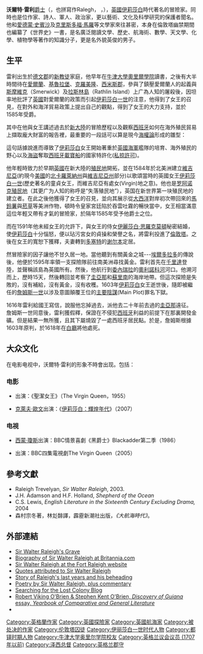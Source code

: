 {{noteTA
|1=zh:沃爾特;zh-tw:華特;
}}
{{Infobox writer
| name       = 沃爾特·雷利'''[[爵士|爵士]]'''<br>{{lang|en|Sir Walter Raleigh}}
| image      = Sir_Walter_Raleigh_oval_portrait_by_Nicholas_Hilliard.jpg
| imagesize  = 200px
| alt        = Portrait of Walter Raleigh, near age 32, by [[Nicholas_Hilliard|Nicholas Hilliard]], [[c.|c.]] 1585
<!-- 未知參數 | bgcolour   = silver -->
| birthdate  = 1552年1月22日
| birthplace = {{flagicon|England}}[[英格兰王国|英格兰王国]][[德文郡|德文郡]]{{link-en|東布德雷利|East Budleigh}}
| deathdate  = {{death date and age|1618|10|29|1552|1|22|df=y}}
| deathplace = {{flagicon|England}}[[英格兰王国|英格兰王国]][[倫敦|倫敦]]
| occupation = [[作家|作家]]，[[詩人|詩人]]，[[軍人|軍人]]，[[政治家|政治家]]，[[冒險家|冒險家]]
| alma_mater = [[牛津大學奧里爾學院|牛津大學奧里爾學院]]
| signature  = Sir Walter Raleigh Signature.svg
}}
'''沃爾特·雷利'''[[爵士|爵士]]（{{lang-en|Sir Walter Raleigh}}，也拼寫作Ralegh， {{IPAc-en|ˈ|r|ɔː|l|i|,_|ˈ|r|æ|l|i|,_|ˈ|r|ɑː|l|i}}，{{bd|1552年||1618年|10月29日}}），[[英國|英國]][[伊莉莎白一世|伊莉莎白]]時代著名的冒險家。同時也是位作家、詩人、軍人、政治家，更以藝術、文化及科學研究的保護者聞名。他和[[愛德蒙·史賓沙|愛德蒙·史賓沙]]及[[克里斯多福·馬羅|克里斯多福·馬羅]]等文學家來往甚密，本身在倫敦塔幽禁期間也編纂了《世界史》一書，是名廣泛閱讀文學、歷史、航海術、數學、天文學、化學、植物學等著作的知識分子，更是名外貌英俊的男子。

== 生平 ==
雷利出生於[[德文郡|德文郡]]的[[新教徒|新教徒]]家庭，他早年在[[牛津大學|牛津大學]][[牛津大學奧里爾學院|奧里爾學院]]讀書，之後有大半時間待在[[愛爾蘭|愛爾蘭]]、[[基魯拉堡|基魯拉堡]]、[[克羅美隆|克羅美隆]]、[[西米斯郡|西米斯郡]]，參與了鎮壓愛爾蘭人的起義與[[斯摩維克|斯摩維克]]（Smerwick）及[[拉斯林島|拉斯林島]]（Rathlin Island）上广為人知的屠殺後，因坦率地批評了[[英國|英國]]對愛爾蘭的政策而引起[[伊莉莎白一世|伊莉莎白一世]]的注意，他得到了女王的召見，在對外和海洋貿易政策上提出自己的觀點，得到了女王的大力支持，並於1585年受爵。

其中在他與女王講述過去於[[新大陸|新大陸]]的冒險歷程以及觀察[[西班牙帝國|西班牙]]如何在海外殖民貿易上擷取龐大財富的報告裡，最重要的一段話可以算是現今[[海權論|海權論]]形成的雛型：
{{cquote|誰控制了海洋，誰就控制了貿易；誰控制了世界貿易，誰就控制了世界的財富，最後也就控制了世界本身。}}

這句話據說進而導致了[[伊莉莎白一世|伊莉莎白]]女王開始著重於[[英國海軍|英國海軍]]艦隊的培育、海外殖民的野心以及[[海盜|海盜]]奪取[[西班牙珍寶船隊|西班牙載寶船]]的國家特許化([[私掠許可證|私掠許可]])。

他年輕時致力於早期[[大英帝國|英國]]在新大陸的[[殖民地|殖民地]]開拓，並在1584年於北美洲建立[[維吉尼亞公司|維吉尼亞]](約現今[[美國|美國]]的[[北卡羅萊納州|北卡羅萊納州]]與[[維吉尼亞州|維吉尼亞州]]部分)以歌頌當時的英國女王[[伊莉莎白一世|伊莉莎白一世]](歷史著名的童貞女王，而維吉尼亞有處女(Virgin)地之意)。他也是[[罗阿诺克殖民地|罗阿诺克殖民地]]（其更广为人知的称呼是“失落殖民地”），英国在新世界第一块殖民地的建立者。在此之後他獲得了女王的召見，並向其展示從[[大西洋|大西洋]]對岸初次帶回來的[[馬鈴薯|馬鈴薯]]與[[菸草|菸草]]等美洲作物，頓時令皇家宮廷陷於吞雲吐霧的暢快當中，女王相當滿意這位年輕又帶有才氣的冒險家，於隔年1585年受予他爵士之位。

而在1591年他未經女王的允許下，與女王的侍女[[伊麗莎白·思羅克莫頓|伊麗莎白·思羅克莫頓]]秘密結婚，使[[伊莉莎白一世|伊莉莎白]]十分惱怒，便以玷污宮女的貞操和榮譽之名，將雷利投進了[[倫敦塔|倫敦塔]]。之後在女王的寬恕下獲釋，夫妻轉到[[多塞特|多塞特]]的[[谢尔本|谢尔本]]定居。

然冒險家的因子讓他不甘久居一地。當他聽到有關黃金之城---[[黃金國|埃爾多拉多]]的傳說後，他便於1595年率領一支探險隊前往南美洲尋找黃金。雷利首先在[[千里達|千里達]]登陸，並聲稱該島為英國所有。然後，他航行到[[委內瑞拉|委內瑞拉]]的[[奧利諾科河|奧利諾科河]]河口。他溯河而上，歷時15天，然後轉回並考察了[[圭亞那|圭亞那]]和[[蘇里南|蘇里南]]的海岸地帶。但這次探險是失敗的，沒有補給，沒有黃金，沒有收穫。1603年[[伊莉莎白一世|伊莉莎白]]女王逝世後，隨即被繼任的[[詹姆斯一世_(英格蘭)|詹姆斯一世]]以涉及意圖顛覆王位的[[主要陰謀|主要陰謀]](Main Plot)罪名下獄。

1616年雷利給國王寫信，說服他忘掉過去，派他去二十年前去過的[[圭亞那|圭亞那]]遠征。詹姆斯一世同意後，雷利獲假釋，保證在不侵犯[[西班牙帝國|西班牙]]利益的前提下在那裏開發金礦。但是結果一無所獲，且其下屬燒毀了一處西班牙居民點。於是，詹姆斯根據1603年原判，於1618年在[[白廳|白廳]]將他處死。

== 大众文化 ==
{{See also|{{link-en|流行文化中的沃爾特·雷利|Walter Raleigh in popular culture)}}}}
在电影电视中，沃爾特·雷利的形象不時會出现。包括：
=== 电影 ===
* {{link-en|理查·托德|Richard Todd}}出演：《聖潔女王》（The Virgin Queen，1955）
* [[克萊夫·歐文|克萊夫·歐文]]出演：《[[伊莉莎白：輝煌年代|伊莉莎白：輝煌年代]]》（2007）
=== 电視 ===
* [[西蒙·瓊斯|西蒙·瓊斯]]出演：BBC情景喜劇《黑爵士》Blackadder第二季（1986）
* {{link-en|德雷克·里德爾|Derek Riddell}}出演：BBC四集電視劇The Virgin Queen（2005）

== 參考文獻 ==
* Raleigh Trevelyan, ''Sir Walter Raleigh'', 2003.
* J.H. Adamson and H.F. Holland, ''Shepherd of the Ocean''
* C.S. Lewis, ''English Literature in the Sixteenth Century Excluding Drama,'' 2004
* 森村宗冬著，林彣馡譯，霹靂新潮社出版，''《大航海時代》''。

== 外部連結 ==
{{commonscat|Sir Walter Raleigh}}
*[http://www.poetsgraves.co.uk/raleigh.htm Sir Walter Raleigh's Grave] {{Wayback|url=http://www.poetsgraves.co.uk/raleigh.htm |date=20090521055321 }}
*[https://web.archive.org/web/20100921211554/http://britannia.com/bios/raleigh/index.html Biography of Sir Walter Raleigh at Britannia.com]
*[http://www.nps.gov/fora/sirwalter.htm Sir Walter Raleigh at the Fort Raleigh website] {{Wayback|url=http://www.nps.gov/fora/sirwalter.htm |date=20050723074216 }}
*[http://www.giga-usa.com/gigaweb1/quotes2/quautraleigh1walterx001.htm Quotes attributed to Sir Walter Raleigh] {{Wayback|url=http://www.giga-usa.com/gigaweb1/quotes2/quautraleigh1walterx001.htm |date=20090506202302 }}
*[http://www.awesomestories.com/flicks/elizabeth-I/the-death-of-raleigh Story of Raleigh's last years and his beheading] {{Wayback|url=http://www.awesomestories.com/flicks/elizabeth-I/the-death-of-raleigh |date=20090506060818 }}
*[http://www.presscom.co.uk/leepriory/leeraleigh.html Poetry by Sir Walter Raleigh, plus commentary] {{Wayback|url=http://www.presscom.co.uk/leepriory/leeraleigh.html |date=20090508150137 }}
*[http://the-lost-colony.blogspot.com Searching for the Lost Colony Blog] {{Wayback|url=http://the-lost-colony.blogspot.com/ |date=20200806234139 }}
*[http://www.csuchico.edu/engl/texts/ralegh.pdf Robert Viking O'Brien & Stephen Kent O'Brien, ''Discovery of Guiana'' essay, ''Yearbook of Comparative and General Literature''] {{Wayback|url=http://www.csuchico.edu/engl/texts/ralegh.pdf |date=20080527234339 }}
*{{Citation
|last=Tytler
|first=Patrick Fraser
|author-link=Patrick Fraser Tytler
|year=1848
|editor-last=
|editor-first=
|editor-link=
|contribution=
|title=Life of Sir Walter Raleigh, Founded on Authentic and Original Documents
|volume=
|edition=
|publisher=T. Nelson and Sons
|publication-date=1853
|publication-place=London
|pages=
|url=http://books.google.com/books?id=o8QEAAAAYAAJ
|accessdate=2008-08-17
|archive-date=2011-05-11
|archive-url=https://web.archive.org/web/20110511111011/http://books.google.com/books?id=o8QEAAAAYAAJ
|dead-url=no
}}

{{Authority control}}
{{DEFAULTSORT:Raleigh, Walter}}
[[Category:英格蘭作家|Category:英格蘭作家]]
[[Category:英國探險家|Category:英國探險家]]
[[Category:英國航海家|Category:英國航海家]]
[[Category:被处决的作家|Category:被处决的作家]]
[[Category:伦敦塔囚徒|Category:伦敦塔囚徒]]
[[Category:伊丽莎白一世时代人物|Category:伊丽莎白一世时代人物]]
[[Category:都铎时期人物|Category:都铎时期人物]]
[[Category:牛津大学奥里尔学院校友|Category:牛津大学奥里尔学院校友]]
[[Category:英格兰议会议员_(1707年以前)|Category:英格兰议会议员 (1707年以前)]]
[[Category:泽西总督|Category:泽西总督]]
[[Category:英格兰郡守|Category:英格兰郡守]]